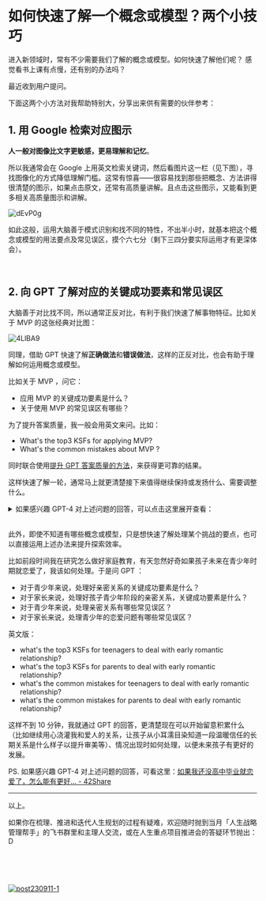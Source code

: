 # 如何快速了解一个概念或模型？两个小技巧

进入新领域时，常有不少需要我们了解的概念或模型。如何快速了解他们呢？
感觉看书上课有点慢，还有别的办法吗？

最近收到用户提问。

下面这两个小方法对我帮助特别大，分享出来供有需要的伙伴参考：

## 1. 用 Google 检索对应图示

**人一般对图像比文字更敏感，更易理解和记忆**。

所以我通常会在 Google 上用英文检索关键词，然后看图片这一栏（见下图），寻找图像化的方式降低理解门槛。这常有惊喜——很容易找到那些把概念、方法讲得很清楚的图示，如果点击原文，还常有高质量讲解。且点击这些图示，又能看到更多相关高质量图示和讲解。

![dEvP0g](https://cdn.sunnyhuang.net/share/dEvP0g.jpg/webp)

如此这般，运用大脑善于模式识别和找不同的特性，不出半小时，就基本把这个概念或模型的用法要点及常见误区，摸个六七分（剩下三四分要实际运用才有更深体会）。

<br />

## 2. 向 GPT 了解对应的关键成功要素和常见误区

大脑善于对比找不同，所以通常正反对比，有利于我们快速了解事物特征。比如关于 MVP 的这张经典对比图：

![4LlBA9](https://cdn.sunnyhuang.net/share/4LlBA9.jpg/webp ':size=700')

同理，借助 GPT 快速了解**正确做法**和**错误做法**，这样的正反对比，也会有助于理解如何运用概念或模型。

比如关于 MVP ，问它：
- 应用 MVP 的关键成功要素是什么？
- 关于使用 MVP 的常见误区有哪些？

为了提升答案质量，我一般会用英文来问。比如：
- What's the top3 KSFs for applying MVP?
- What's the common mistakes about MVP ?

同时联合使用[提升 GPT 答案质量的方法](https://sunnyhuang.net/cmty/tips-gpt)，来获得更可靠的结果。

这样快速了解一轮，通常马上就更清楚接下来值得继续保持或发扬什么、需要调整什么。

<details>
<summary>如果感兴趣 GPT-4 对上述问题的回答，可以点击这里展开查看： </summary>

Q：

What's the KSFs for applying MVP?

GPT-4：

Key Success Factors (KSFs) for applying the Minimum Viable Product (MVP) concept, whether in product development or a broader context like life strategy management, generally include the following elements:

1. **Clear Understanding of MVP**: This involves understanding the core concept of MVP, which is about delivering the most value with the least effort to facilitate learning and refinement. The 'minimum' doesn't imply a subpar or unfinished product, but rather a product with just enough features to satisfy early customers and provide feedback for future development.

2. **Well-Defined Goals**: In order to develop an effective MVP, you need to have a clear idea of what you're trying to achieve. This clarity will guide the development of your MVP and help you determine what features are essential.

3. **Customer or User Insight**: Whether you're developing a product or applying the MVP concept to your life strategy, understanding the needs and desires of your end user (which might be you, in the case of life strategy) is crucial. This insight will help you prioritize features or actions that deliver the most value.

4. **Iterative Approach**: MVP is not a one-and-done process. It's about creating a basic version, gathering feedback, making refinements, and then repeating the process. An iterative mindset is key to successful MVP application.

5. **Flexibility**: You need to be willing to pivot based on the feedback you receive. This might mean adding features you hadn't considered, removing features you thought were necessary, or even changing your overall direction.

6. **Effective Measurement and Feedback Systems**: You need a way to measure the success of your MVP and gather feedback for improvements. This might involve metrics for product performance or user satisfaction in product development, or personal milestones and feedback from trusted sources in life strategy management.

Remember, the key to MVP is learning and adaptation. By focusing on these key success factors, you can increase your chances of effectively applying the MVP concept.

<br />

Q：

What's the top3 KSFs for applying MVP?Please help me find the answer from high-quality information sources such as Wikipedia, Google Scholar, Amazon Books, Google Books, O'Reilly Books, official government statistics and reports, TED talks, goodreads, etc.

GPT-4：

As an AI language model developed by OpenAI, I don't access information directly from external databases or the internet in real-time, which includes specific websites like Wikipedia, Google Scholar, Amazon Books, Google Books, O'Reilly Books, official government statistics and reports, TED talks, Goodreads, etc. Therefore, I can't provide information from these sources directly. However, I can share knowledge based on the data I was trained on, which includes a diverse range of sources, including books, websites, and other educational material.

Here are the top three Key Success Factors (KSFs) for applying Minimum Viable Product (MVP) methodology, based on common practices and literature in the field:

1. **Customer-Centric Mindset**: The MVP should be designed around the needs of the customer. Understanding your target customer's needs, pain points, and desires is crucial for building a product that provides value. Use tools like customer interviews, surveys, and user testing to gather this insight.

2. **Lean and Agile Development**: MVP is part of the Lean Startup methodology and works best in an Agile development environment. This means building in small, iterative cycles, constantly testing and improving based on user feedback. 

3. **Validated Learning**: The goal of an MVP is to learn about the product's assumptions. This means setting clear hypotheses about your product, testing them with the MVP, and then using the results to make data-driven decisions.

Again, these are generalized factors and the specifics may vary depending on the context, the nature of the product, the market, and other aspects. It's always best to consult with a product development expert or conduct further research for the most accurate information for your specific situation.

<br />

Q：

What's the common mistakes about MVP ?


GPT-4：

Minimum Viable Product (MVP) is a strategy used for fast and quantitative market testing of a product or product feature. While this strategy is an excellent way to validate your product idea and learn from real users, there are several common mistakes that companies often make when developing an MVP:

1. **Misunderstanding the Concept of 'Minimum'**: The word "minimum" in MVP means it should have just enough features to satisfy the users and gain validated learning. However, some companies misunderstand this as building a bare-bones product with little to no value for the user. An MVP should still solve a problem for its users, even if it's not as feature-rich as the final product will be.

2. **Ignoring User Feedback**: MVPs are meant to be a learning vehicle. If a company ignores user feedback or does not have a mechanism to collect and analyze it, they're missing the point of releasing an MVP. Feedback is crucial in determining the direction of the product's development.

3. **Expecting Immediate Profit**: Some companies expect to turn an immediate profit with their MVP. While this is possible, the primary goal of an MVP is to learn about the market, users, and product fit. Expecting immediate profit can lead to decisions that compromise learning.

4. **Poor Quality**: Just because it's an MVP, it doesn't mean that it can be of poor quality. Users will not adopt a product that is buggy or has a poor user experience, even if it's just an MVP. The quality of the product is still important.

5. **Not Defining Success Metrics**: It's important to define what success looks like for an MVP. Without clear goals or metrics, it's challenging to measure if your MVP is successful or to learn from it.

6. **Building Too Many Features**: An MVP should focus on one core problem that your product is trying to solve. If you add too many features to your MVP, it becomes difficult to understand what is driving user behavior and preferences. 

Remember, the primary purpose of an MVP is to maximize learning with the minimum effort. It's about testing your assumptions and learning about your users and market as effectively as possible.


<br />

Q:

What's the common mistakes when applying MVP in life strategy management ?


GPT-4:

Applying the Minimum Viable Product (MVP) concept in life strategy management can be a novel approach. Essentially, you're trying to figure out the smallest thing you can do now that delivers the most value and allows you to learn and adjust your life strategy. However, as with any approach, there are common pitfalls to watch out for:

1. **Misunderstanding the "Minimum" Concept**: Just as in product development, the "minimum" in MVP refers to the smallest effort that provides value and allows for learning. It does not mean doing the least amount of work or taking shortcuts in your life strategy. It's about smart efforts, not minimal efforts.

2. **Ignoring Feedback**: In life strategy, feedback can come from self-reflection, the results of your actions, and input from others. Ignoring these forms of feedback can lead you to stick with ineffective strategies or overlook better opportunities.

3. **Overemphasis on Speed**: While the concept of MVP embraces quick testing and learning cycles, it's important not to rush things in life strategy management. Some personal development and life strategies require time to show results. Being patient and giving your strategy the necessary time to work is crucial.

4. **Expecting Perfection**: An MVP strategy in life isn't about achieving the perfect life strategy in one go. It's about continuous learning, adjusting, and improving. Expecting perfection from the onset can lead to disappointment and unnecessary stress.

5. **Neglecting Quality**: In the context of life strategy, quality can refer to the quality of your decisions, actions, and relationships. While pursuing an MVP approach, don't compromise on these aspects that contribute to a fulfilling and balanced life.

6. **Undefined Success Metrics**: In life, success is a personal concept and can vary greatly from person to person. When applying the MVP concept, it's important to define what success means to you and how you'll measure it. Without this, it's hard to determine if a strategy is working or needs adjustment. 

Remember, the core of the MVP approach is to learn and adjust, and it's okay to change your strategies based on what you learn about yourself and your goals.

</details>

<br />

此外，即使不知道有哪些概念或模型，只是想快速了解处理某个挑战的要点，也可以直接运用上述办法来提升探索效率。

比如前段时间我在研究怎么做好家庭教育，有天忽然好奇如果孩子未来在青少年时期就恋爱了，我该如何处理。于是问 GPT ：
- 对于青少年来说，处理好亲密关系的关键成功要素是什么？
- 对于家长来说，处理好孩子青少年阶段的亲密关系，关键成功要素是什么？
- 对于青少年来说，处理亲密关系有哪些常见误区？
- 对于家长来说，处理青少年的恋爱问题有哪些常见误区？

英文版：
- what's the top3 KSFs for teenagers to deal with early romantic relationship?   
- what's the top3 KSFs for parents to deal with early romantic relationship?
- what's the common mistakes for teenagers to deal with early romantic relationship?
- what's the common mistakes for parents to deal with early romantic relationship?

这样不到 10 分钟，我就通过 GPT 的回答，更清楚现在可以开始留意积累什么（比如继续用心浇灌我和爱人的关系，让孩子从小耳濡目染知道一段温暖信任的长期关系是什么样子以提升审美等）、情况出现时如何处理，以便未来孩子有更好的发展。

PS. 如果感兴趣 GPT-4 对上述问题的回答，可看这里：[如果我还没高中毕业就恋爱了，怎么能有更好... - 42Share](https://42share.io/gpt/2565319723)


---

以上。

如果你在梳理、推进和迭代人生规划的过程有疑难，欢迎随时抛到当月「人生战略管理帮手」的飞书群里和主理人交流，或在人生重点项目推进会的答疑环节抛出：D


<br />

<br />

<br />

[![post230911-1](https://cdn.sunnyhuang.net/share/post231101-1.jpg/webp)](/)
